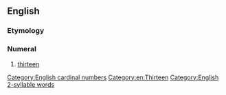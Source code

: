 ==English==

===Etymology===
{{suffix|en|three|teen}}

===Numeral===
{{head|en|numeral}}

# {{lb|en|nonstandard}} [[thirteen]]

[[Category:English cardinal numbers]]
[[Category:en:Thirteen]]
[[Category:English 2-syllable words]]